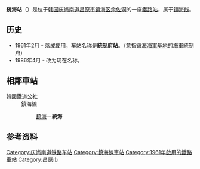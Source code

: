 {{unreferenced|time=2014-12-22T08:58:09+00:00}}
{{朝鮮半島車站資訊
|公司色 = #0066b3
|文字色 = 
|站名 = 統海站<br />{{lang|en|Tonghae}}
|圖片 =Tonghae-yok.JPG
|pxl = 
|圖片說明 =车站站牌
|車站編號 = 
|前一站 = [[镇海站_(庆尚南道)|镇海]]
|前一站距離 = 1.7
|後一站距離 = 
|後一站 = 
|距離 =21.2
|起點站 = [[昌原站|昌原]]
|所屬路線 = [[镇海线|镇海线]]
|諺文 = 통해역
|朝鮮漢字 = 統海驛
|文觀部式 =Tonghae-yeok 
|馬-賴式 =
|副站名 = 
|停站路線數 = 
|所屬公司 = [[韩国铁道公社|韩国铁道公社]]
|所在地 =[[庆尚南道|庆尚南道]][[昌原市|昌原市]][[镇海区_(昌原市)|镇海区]][[余佐洞|余佐洞]]
|車站構造 = 地面車站
|月台配置 = 1面2线
|啟用年月日 =1961年2月 
|廢站年月日 = 
|上下車人次 =
|統計年度 =
|轉車 = 
|備註 = 
|全寬備註 = 
}}

'''統海站'''（{{kor|諺=통해역|漢=統海驛|羅=Tonghae yeok|f=y}}）是位于[[韩国|韩国]][[庆尚南道|庆尚南道]][[昌原市|昌原市]][[镇海区_(昌原市)|镇海区]][[余佐洞|余佐洞]]的一座[[鐵路站|鐵路站]]，属于[[镇海线|镇海线]]。

== 历史 ==
*1961年2月 - 落成使用，车站名称是'''統制府站'''。（意指[[鎮海海軍基地|鎮海海軍基地]]的海軍統制府）
*1986年4月 - 改为现在名称。

== 相鄰車站 ==
;韓國鐵道公社
:鎮海線
::[[鎮海站_(慶尚南道)|鎮海]]－'''統海'''

== 参考资料 ==
{{reflist}}

{{镇海线}}

[[Category:庆尚南道铁路车站|Category:庆尚南道铁路车站]]
[[Category:鎮海線車站|Category:鎮海線車站]]
[[Category:1961年啟用的鐵路車站|Category:1961年啟用的鐵路車站]]
[[Category:昌原市|Category:昌原市]]